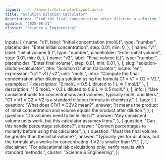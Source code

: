 ```yaml
---
layout: ../../layouts/CalculatorLayout.astro
title: "Solution Dilution Calculator"
description: "Find the final concentration after diluting a solution."
updated: "2025-08-21"
cluster: "Science & Engineering"
---
```



  inputs: [
    {
      name: "c1",
      label: "Initial concentration (mol/L)",
      type: "number",
      placeholder: "Enter initial concentration",
      step: 0.01,
      min: 0,
    },
    {
      name: "v1",
      label: "Initial volume (L)",
      type: "number",
      placeholder: "Enter initial volume",
      step: 0.01,
      min: 0,
    },
    {
      name: "v2",
      label: "Final volume (L)",
      type: "number",
      placeholder: "Enter final volume",
      step: 0.01,
      min: 0.01,
    },
  ],
  slug: "solution-dilution-calculator",
  title: "Solution Dilution Calculator",
  locale: "en",
  expression: "(c1 * v1) / v2",
  unit: "mol/L",
  intro:
    "Compute the final concentration after diluting a solution using the formula C1 × V1 = C2 × V2.",
  examples: [
    { description: "2 mol/L × 0.5 L diluted to 1 L ⇒ 1 mol/L" },
    { description: "1.5 mol/L × 0.3 L diluted to 0.9 L ⇒ 0.5 mol/L" },
  ],
  info: [
    "Use consistent units for concentrations and volumes, typically mol/L and liters.",
    "C1 × V1 = C2 × V2 is a standard dilution formula in chemistry.",
  ],
  faqs: [
    {
      question: "What does C1V1 = C2V2 mean?",
      answer:
        "It means the product of initial concentration and volume equals the product after dilution.",
    },
    {
      question: "Do volumes need to be in liters?",
      answer:
        "Any consistent volume units work, but this calculator assumes liters.",
    },
    {
      question: "Can this handle percentage solutions?",
      answer: "Convert percentages to molarity before using this calculator.",
    },
    {
      question: "Must the final volume be greater than the initial volume?",
      answer:
        "Typically yes for dilutions, but the formula also works for concentrating if V2 is smaller than V1.",
    },
  ],
  disclaimer:
    "For educational lab calculations only; verify results with standard methods.",
  cluster: "Science & Engineering",
};

<Calculator schema={schema} />
